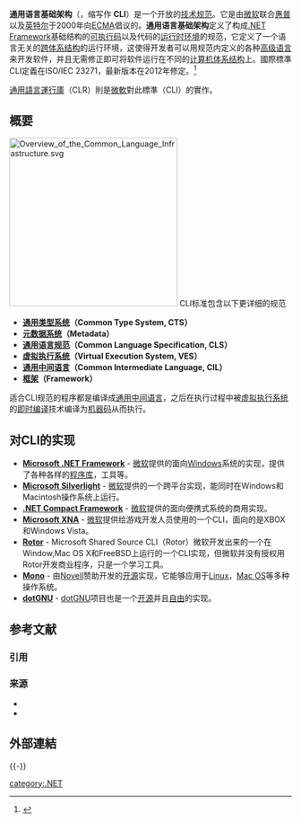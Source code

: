 {{noteTA
|G1 = IT
}}

'''通用语言基础架构'''（'''{{lang|en|Common Language Infrastructure}}'''，缩写作 '''CLI'''）是一个开放的[[設計規格|技术规范]]。它是由[[微软|微软]]联合[[惠普|惠普]]以及[[英特尔|英特尔]]于2000年向[[ECMA|ECMA]]倡议的。'''通用语言基础架构'''定义了构成[[.NET_Framework|.NET Framework]]基础结构的[[可执行码|可执行码]]以及代码的[[运行时环境|运行时环境]]的规范，它定义了一个语言无关的[[跨体系结构|跨体系结构]]的运行环境，这使得开发者可以用规范内定义的各种[[高级语言|高级语言]]来开发软件，并且无需修正即可将软件运行在不同的[[计算机系统结构|计算机体系结构]]上。國際標準CLI定義在ISO/IEC 23271，最新版本在2012年修定。<ref name="iso_iec_23271_2012">{{cite web |url = http://www.iso.org/iso/home/store/catalogue_ics/catalogue_detail_ics.htm?csnumber=58046 |title = ISO/IEC 23271:2012 - Information technology -- Common Language Infrastructure (CLI) |access-date=2014-03-06 |archive-date=2016-08-22 |archive-url = https://web.archive.org/web/20160822062856/http://www.iso.org/iso/home/store/catalogue_ics/catalogue_detail_ics.htm?csnumber=58046 |dead-url=no }}</ref>


[[通用語言運行庫|通用語言運行庫]]（CLR）則是[[微軟|微軟]]對此標準（CLI）的實作。

== 概要 ==
[[File:Overview_of_the_Common_Language_Infrastructure.svg|300px]]
CLI标准包含以下更详细的规范
* '''[[通用型別系統|通用类型系统]]（Common Type System, CTS）'''
* '''[[元数据|元数据系统]]（Metadata）'''
* '''[[通用语言规范|通用语言规范]]（Common Language Specification, CLS）'''
* '''[[虚拟执行系统|虚拟执行系统]]（Virtual Execution System, VES）'''
* '''[[通用中间语言|通用中间语言]]（Common Intermediate Language, CIL）'''
* '''[[框架|框架]]（Framework）'''

适合CLI规范的程序都是编译成[[通用中间语言|通用中间语言]]，之后在执行过程中被[[虚拟执行系统|虚拟执行系统]]的[[JIT|即时编译]]技术编译为[[机器码|机器码]]从而执行。

== 对CLI的实现 ==

* '''[[.NET_Framework|Microsoft .NET Framework]]''' - [[微软|微软]]提供的面向[[Windows|Windows]]系统的实现，提供了各种各样的[[程序库|程序库]]，工具等。
* '''[[Microsoft_Silverlight|Microsoft Silverlight]]''' - [[微软|微软]]提供的一个跨平台实现，能同时在Windows和Macintosh操作系统上运行。
* '''[[.NET_Compact_Framework|.NET Compact Framework]]''' - [[微软|微软]]提供的面向便携式系统的商用实现。
* '''[[Microsoft_XNA|Microsoft XNA]]''' - [[微软|微软]]提供给游戏开发人员使用的一个CLI，面向的是XBOX和Windows Vista。
* '''[[Rotor|Rotor]]''' - Microsoft Shared Source CLI（Rotor）微软开发出来的一个在Window,Mac OS X和FreeBSD上运行的一个CLI实现，但微软并没有授权用Rotor开发商业程序，只是一个学习工具。
* '''[[Mono|Mono]]''' - 由[[Novell|Novell]]赞助开发的[[开源|开源]]实现，它能够应用于[[Linux|Linux]]，[[Mac_OS|Mac OS]]等多种操作系统。
* '''[[dotGNU|dotGNU]]''' - [[dotGNU|dotGNU]]项目也是一个[[开源|开源]]并且[[自由软件|自由]]的实现。

== 参考文献 ==
=== 引用 ===
{{Reflist}}

=== 来源 ===
{{ReflistH}}
* {{cite web
 | title = Standard ECMA-335, Common Language Infrastructure（CLI）
 | publisher = [[Ecma_International|Ecma International]]
 | url = http://www.ecma-international.org/publications/standards/Ecma-335.htm
 | access-date = 2005-08-31
 | archive-date = 2013-06-26
 | archive-url = https://www.webcitation.org/6HfXxFXH8?url=http://www.ecma-international.org/publications/standards/Ecma-335.htm
 | dead-url = no
 }}
* {{cite web
 | title = ISO/IEC 23271, Common Language Infrastructure
 | publisher = ISO
 | url = http://www.iso.org/iso/en/CatalogueDetailPage.CatalogueDetail?CSNUMBER=36769&ICS1=35&ICS2=60&ICS3=
 | access-date = 2005-08-31
 | archive-date = 2007-02-18
 | archive-url = https://web.archive.org/web/20070218235626/http://www.iso.org/iso/en/CatalogueDetailPage.CatalogueDetail?CSNUMBER=36769&ICS1=35&ICS2=60&ICS3=
 | dead-url = no
 }}
{{ReflistF}}

== 外部連結 ==
{{-}}
{{DotNET}}

[[category:.NET|category:.NET]]